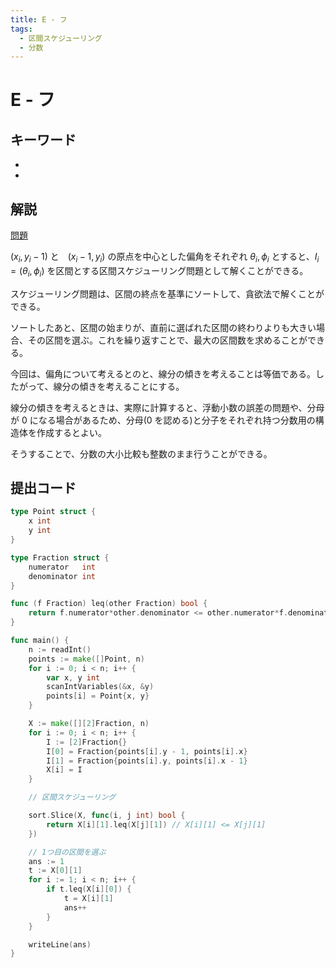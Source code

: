 ```yaml
---
title: E - フ
tags:
  - 区間スケジューリング
  - 分数
---
```


# E - フ

## キーワード


- <Tag tag="区間スケジューリング" />
- <Tag tag="分数" />

## 解説

[問題](https://atcoder.jp/contests/abc225/tasks/abc225_e)

$(x_i, y_i - 1)$ と　$(x_i-1, y_i)$ の原点を中心とした偏角をそれぞれ $\theta_i, \phi_i$ とすると、$I_i = (\theta_i, \phi_i)$ を区間とする区間スケジューリング問題として解くことができる。

スケジューリング問題は、区間の終点を基準にソートして、貪欲法で解くことができる。

ソートしたあと、区間の始まりが、直前に選ばれた区間の終わりよりも大きい場合、その区間を選ぶ。これを繰り返すことで、最大の区間数を求めることができる。

今回は、偏角について考えるとのと、線分の傾きを考えることは等価である。したがって、線分の傾きを考えることにする。

線分の傾きを考えるときは、実際に計算すると、浮動小数の誤差の問題や、分母が 0 になる場合があるため、分母(0 を認める)と分子をそれぞれ持つ分数用の構造体を作成するとよい。

そうすることで、分数の大小比較も整数のまま行うことができる。

## 提出コード

```go
type Point struct {
	x int
	y int
}

type Fraction struct {
	numerator   int
	denominator int
}

func (f Fraction) leq(other Fraction) bool {
	return f.numerator*other.denominator <= other.numerator*f.denominator
}

func main() {
	n := readInt()
	points := make([]Point, n)
	for i := 0; i < n; i++ {
		var x, y int
		scanIntVariables(&x, &y)
		points[i] = Point{x, y}
	}

	X := make([][2]Fraction, n)
	for i := 0; i < n; i++ {
		I := [2]Fraction{}
		I[0] = Fraction{points[i].y - 1, points[i].x}
		I[1] = Fraction{points[i].y, points[i].x - 1}
		X[i] = I
	}

	// 区間スケジューリング

	sort.Slice(X, func(i, j int) bool {
		return X[i][1].leq(X[j][1]) // X[i][1] <= X[j][1]
	})

	// 1つ目の区間を選ぶ
	ans := 1
	t := X[0][1]
	for i := 1; i < n; i++ {
		if t.leq(X[i][0]) {
			t = X[i][1]
			ans++
		}
	}

	writeLine(ans)
}
```
